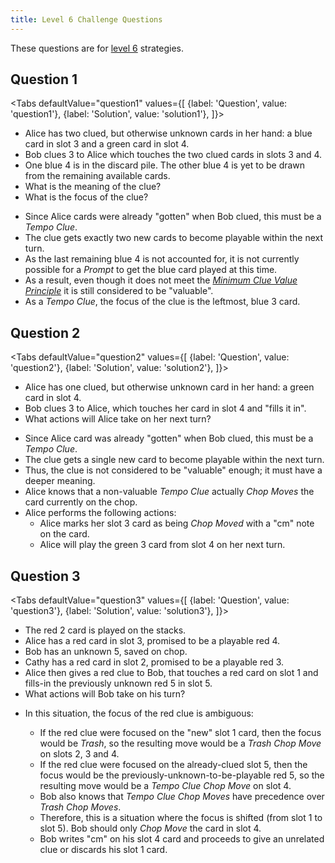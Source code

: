 ```yaml
---
title: Level 6 Challenge Questions
---
```




These questions are for [level 6](../level-6.mdx) strategies.

## Question 1

<Tabs
  defaultValue="question1"
  values={[
    {label: 'Question', value: 'question1'},
    {label: 'Solution', value: 'solution1'},
  ]}>
<TabItem value="question1">

- Alice has two clued, but otherwise unknown cards in her hand: a blue card in slot 3 and a green card in slot 4.
- Bob clues 3 to Alice which touches the two clued cards in slots 3 and 4.
- One blue 4 is in the discard pile. The other blue 4 is yet to be drawn from the remaining available cards.
- What is the meaning of the clue?
- What is the focus of the clue?

</TabItem>
<TabItem value="solution1">

- Since Alice cards were already "gotten" when Bob clued, this must be a _Tempo Clue_.
- The clue gets exactly two new cards to become playable within the next turn.
- As the last remaining blue 4 is not accounted for, it is not currently possible for a _Prompt_ to get the blue card played at this time.
- As a result, even though it does not meet the _[Minimum Clue Value Principle](../beginner/minimum-clue-value-principle)_ it is still considered to be "valuable".
- As a _Tempo Clue_, the focus of the clue is the leftmost, blue 3 card.

</TabItem>
</Tabs>

<Question1 />

## Question 2

<Tabs
  defaultValue="question2"
  values={[
    {label: 'Question', value: 'question2'},
    {label: 'Solution', value: 'solution2'},
  ]}>
<TabItem value="question2">

- Alice has one clued, but otherwise unknown card in her hand: a green card in slot 4.
- Bob clues 3 to Alice, which touches her card in slot 4 and "fills it in".
- What actions will Alice take on her next turn?

<Question2 />

</TabItem>
<TabItem value="solution2">

- Since Alice card was already "gotten" when Bob clued, this must be a _Tempo Clue_.
- The clue gets a single new card to become playable within the next turn.
- Thus, the clue is not considered to be "valuable" enough; it must have a deeper meaning.
- Alice knows that a non-valuable _Tempo Clue_ actually _Chop Moves_ the card currently on the chop.
- Alice performs the following actions:
  - Alice marks her slot 3 card as being _Chop Moved_ with a "cm" note on the card.
  - Alice will play the green 3 card from slot 4 on her next turn.

<Solution2 />

</TabItem>
</Tabs>

## Question 3

<Tabs
  defaultValue="question3"
  values={[
    {label: 'Question', value: 'question3'},
    {label: 'Solution', value: 'solution3'},
  ]}>
<TabItem value="question3">

- The red 2 card is played on the stacks.
- Alice has a red card in slot 3, promised to be a playable red 4.
- Bob has an unknown 5, saved on chop.
- Cathy has a red card in slot 2, promised to be a playable red 3.
- Alice then gives a red clue to Bob, that touches a red card on slot 1 and fills-in the previously unknown red 5 in slot 5.
- What actions will Bob take on his turn?

<Question3 />

</TabItem>
<TabItem value="solution3">

- In this situation, the focus of the red clue is ambiguous:

  - If the red clue were focused on the "new" slot 1 card, then the focus would be _Trash_, so the resulting move would be a _Trash Chop Move_ on slots 2, 3 and 4.
  - If the red clue were focused on the already-clued slot 5, then the focus would be the previously-unknown-to-be-playable red 5, so the resulting move would be a _Tempo Clue Chop Move_ on slot 4.
  - Bob also knows that _Tempo Clue Chop Moves_ have precedence over _Trash Chop Moves_.
  - Therefore, this is a situation where the focus is shifted (from slot 1 to slot 5). Bob should only _Chop Move_ the card in slot 4.
  - Bob writes "cm" on his slot 4 card and proceeds to give an unrelated clue or discards his slot 1 card.

<Solution3 />

</TabItem>
</Tabs>
